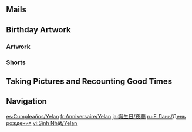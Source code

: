 {{Birthday Intro}}

==Mails==
{{Mails by Category Table|Yelan Birthday Mails|noheader=1}}

==Birthday Artwork==
===Artwork===
{{Artwork by Category Table
|Character Birthday Artwork
|category = Yelan Birthday Artwork
|header = Yelan's Birthday Artwork
}}

===Shorts===
{{Artwork by Category Table
|Character Shorts
|category = Yelan Birthday Artwork
|header = Yelan's Birthday Shorts
}}

==Taking Pictures and Recounting Good Times==
{{Transclude|Taking Pictures and Recounting Good Times/Yelan|Stories|main=1|top=1}}

==Navigation==
{{Character Navbox|Birthday}}

[[es:Cumpleaños/Yelan]]
[[fr:Anniversaire/Yelan]]
[[ja:誕生日/夜蘭]]
[[ru:Е Лань/День рождения]]
[[vi:Sinh Nhật/Yelan]]